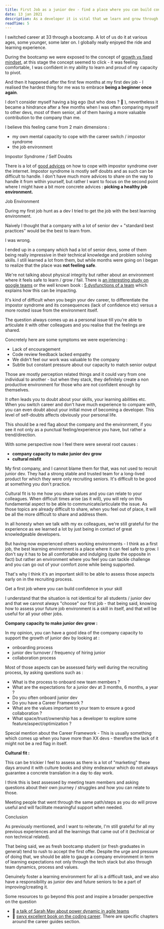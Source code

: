 ```yaml
---
title: First Job as a junior dev - find a place where you can build confidence
date: 13 jan 2021
description: As a developer it is vital that we learn and grow through our daily job. Finding/assessing a healthy environment might be trickier than it appears, here are some humble advices from my own short experience.
readTime: 5
---
```


I switched career at 33 through a bootcamp. A lot of us do it at various ages, some younger, some later on. I globally really enjoyed the ride and learning experience.

During the bootcamp we were exposed to the concept of [growth vs fixed mindset](https://fs.blog/2015/03/carol-dweck-mindset/), at this stage the concept seemed to click - it was feeling comfortable, I was confident in my ability to learn and proud of my capacity to pivot.

And then it happened after the first few months at my first dev job - I realised the hardest thing for me was to embrace **being a beginner once again**.

I don't consider myself having a big ego (but who does ? 🤔 ), nevertheless it became a hindrance after a few months when I was often comparing myself to other devs, most of them senior, all of them having a more valuable contribution to the company than me.

I believe this feeling came from 2 main dimensions :

- my own mental capacity to cope with the career switch / impostor syndrome
- the job environment

<AnchorTitle id="impostor-syndrome">Impostor Syndrome / Self Doubts</AnchorTitle>

There is a lot of [good advices](https://www.codingdojo.com/blog/programmer-imposter-syndrome) on how to cope with impostor syndrome over the internet.
Impostor syndrome is mostly self doubts and as such can be difficult to handle.
I don't have much more advices to share on the way to handle it from within yourself, but rather I want to focus on the second point where I might have a bit more concrete advices : **picking a healthy job environment.**

<AnchorTitle id="job-environment">Job Environment</AnchorTitle>

During my first job hunt as a dev I tried to get the job with the best learning environment.

Naively I thought that a company with a lot of senior dev + "standard best practices" would be the best to learn from.

I was wrong.

I ended up in a company which had a lot of senior devs, some of them being really impressive in their technical knowledge and problem solving skills.  I still learned a lot from them, but while months were going on I began to realize that the place was **not feeling safe**.

We're not talking about physical integrity but rather about an environment where it feels safe to learn / grow / fail. There is [an interesting study on google teams](https://rework.withgoogle.com/blog/five-keys-to-a-successful-google-team/) or the well known book : [5 dysfunctions of a team](https://www.goodreads.com/book/show/21343.The_Five_Dysfunctions_of_a_Team) which explains how this can be impacting.

It's kind of difficult when you begin your dev career, to differentiate the impostor syndrome and its consequences (lack of confidence etc) versus a more rooted issue from the environment itself.

The question always comes up as a personal issue till you're able to articulate it with other colleagues and you realise that the feelings are shared.

Concretely here are some symptoms we were experiencing :

- Lack of encouragement
- Code review feedback lacked empathy
- We didn't feel our work was valuable to the company
- Subtle but constant pressure about our capacity to match senior output

Those are mostly perception related things and it could vary from one individual to another - but when they stack, they definitely create a non productive environment for those who are not confident enough by themselves.

It often leads you to doubt about your skills, your learning abilities etc. When you switch career and don't have much experience to compare with, you can even doubt about your initial move of becoming a developer.
This level of self-doubts affects obviously your personal life.

This should be a red flag about the company and the environment, if you see it not only as a punctual feeling/experience you have, but rather a trend/direction.

With some perspective now I feel there were several root causes :

- **company capacity to make junior dev grow**
- **cultural misfit**

My first company, and I cannot blame them for that, was not used to recruit junior dev. They had a strong stable and trusted team for a long-lived product for which they were only recruiting seniors. It's difficult to be good at something you don't practice.

Cultural fit is to me how you share values and you can relate to your colleagues. When difficult times arise (as it will), you will rely on this fundamental aspect to be able to communicate/articulate the issue. As those topics are already difficult to share, when you feel out of place, it will be all the more difficult to share and address them.

In all honesty when we talk with my ex colleagues, we're still grateful for the experience as we learned a lot by just being in contact of great knowledgeable developers.

But having now experienced others working environments - I think as a first job, the best learning environment is a place where it can feel safe to grow.  I don't say it has to be all comfortable and indulging (quite the opposite in fact) but rather an environment where you feel  you can tackle challenge and you can go out of your comfort zone while being supported.

That's why I think it's an important skill to be able to assess those aspects early on in the recruiting process.

<AnchorTitle id="first-job">Get a first job where you can build confidence in your skill</AnchorTitle>

I understand that the situation is not identical for all students / junior dev and that we cannot always "choose" our first job - that being said, knowing how to assess your future job environment is a skill in itself, and that will be useful for all your other jobs.

**Company capacity to make junior dev grow :**

In my opinion, you can have a good idea of the company capacity to support the growth of junior dev by looking at :

- onboarding process
- junior dev turnover / frequency of hiring junior
- collaboration process

Most of those aspects can be assessed fairly well during the recruiting process, by asking questions such as :

- What is the process to onboard new team members ?
- What are the expectations for a junior dev at 3 months, 6 months, a year ?
- Do you often onboard junior dev
- Do you have a Career Framework ?
- What are the values important to your team to ensure a  good collaboration ?
- What space/trust/ownership has a developer to explore some feature/aspect/optimization ?

Special mention about the Career Framework - This is usually something which comes up when you have more than XX devs - therefore the lack of it might not be a red flag in itself.

**Cultural fit :**

This can be trickier I feel to assess as there is a lot of "marketing" these days around it with culture books and shiny endeavour which do not always guarantee a concrete translation in a day to day work.

I think this is best assessed by meeting team members and asking questions about their own journey / struggles and how you can relate to those.

Meeting people that went through the same path/steps as you do will prove useful and will facilitate meaningful support when needed.


<AnchorTitle id="conclusion">Conclusion</AnchorTitle>

As previously mentioned, and I want to reiterate, I'm still grateful for all my previous experiences and all the learnings that came out of it (technical or non technical related).

That being said, we as fresh bootcamp student (or fresh graduates in general) tend to rush to accept the first offer. Despite the urge and pressure of doing that, we should be able to gauge a company environment in term of learning expectations not only through the tech stack but also through team dynamics, process and values.

Genuinely foster a learning environment for all is a difficult task,  and we also have a responsibility as junior dev and future seniors to be a part of improving/creating it.

Some resources to go beyond this post and inspire a broader perspective on the question

- 🎥 [a talk of Sarah May about power dynamic in agile teams](https://www.youtube.com/watch?v=YL-6RCTywbc)
- 📖 [swyx excellent book on the coding career](https://www.learninpublic.org/#learn-more). There are specific chapters around the career guides section.